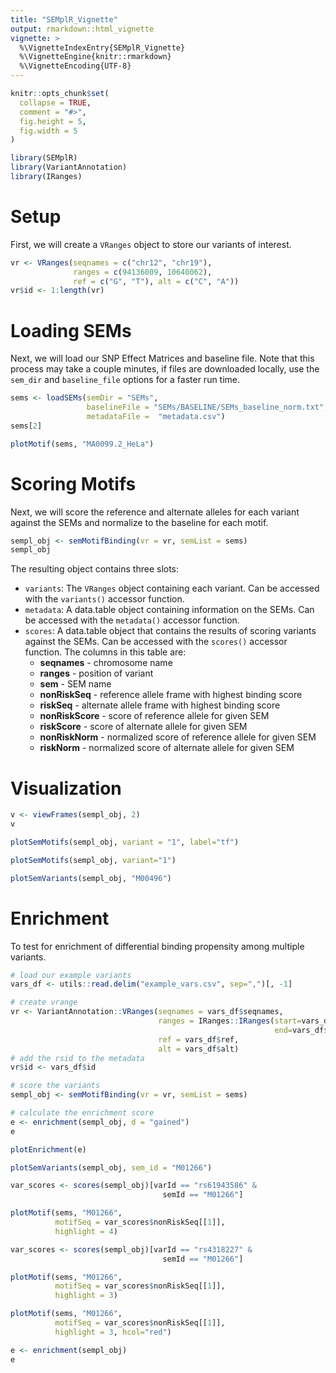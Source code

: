 ```yaml
---
title: "SEMplR_Vignette"
output: rmarkdown::html_vignette
vignette: >
  %\VignetteIndexEntry{SEMplR_Vignette}
  %\VignetteEngine{knitr::rmarkdown}
  %\VignetteEncoding{UTF-8}
---
```


```r
knitr::opts_chunk$set(
  collapse = TRUE,
  comment = "#>", 
  fig.height = 5,
  fig.width = 5
)
```

```r
library(SEMplR)
library(VariantAnnotation)
library(IRanges)
```

# Setup
First, we will create a `VRanges` object to store our variants of interest.
```r
vr <- VRanges(seqnames = c("chr12", "chr19"),
              ranges = c(94136009, 10640062), 
              ref = c("G", "T"), alt = c("C", "A"))
vr$id <- 1:length(vr)
```

# Loading SEMs
Next, we will load our SNP Effect Matrices and baseline file. Note that this process may take a couple minutes, if files are downloaded locally, use the `sem_dir` and `baseline_file` options for a faster run time.
```r
sems <- loadSEMs(semDir = "SEMs",
                 baselineFile = "SEMs/BASELINE/SEMs_baseline_norm.txt",
                 metadataFile =  "metadata.csv")
sems[2]
```

```r
plotMotif(sems, "MA0099.2_HeLa")
```


# Scoring Motifs
Next, we will score the reference and alternate alleles for each variant against the SEMs and normalize to the baseline for each motif.
```r
sempl_obj <- semMotifBinding(vr = vr, semList = sems)
sempl_obj
```

The resulting object contains three slots:

- `variants`: The `VRanges` object containing each variant. Can be accessed with the `variants()` accessor function.
- `metadata`: A data.table object containing information on the SEMs. Can be accessed with the `metadata()` accessor function.
- `scores`: A data.table object that contains the results of scoring variants 
against the SEMs. Can be accessed with the `scores()` accessor function. The columns in this table are:
    - **seqnames** - chromosome name
    - **ranges** - position of variant
    - **sem** - SEM name
    - **nonRiskSeq** - reference allele frame with highest binding score
    - **riskSeq** - alternate allele frame with highest binding score
    - **nonRiskScore** - score of reference allele for given SEM
    - **riskScore** - score of alternate allele for given SEM
    - **nonRiskNorm** - normalized score of reference allele for given SEM
    - **riskNorm** - normalized score of alternate allele for given SEM

# Visualization

```r
v <- viewFrames(sempl_obj, 2)
v
```


```r
plotSemMotifs(sempl_obj, variant = "1", label="tf")
```

```r
plotSemMotifs(sempl_obj, variant="1")
```
```r
plotSemVariants(sempl_obj, "M00496")
```

# Enrichment
To test for enrichment of differential binding propensity among multiple variants.
```r
# load our example variants
vars_df <- utils::read.delim("example_vars.csv", sep=",")[, -1]

# create vrange
vr <- VariantAnnotation::VRanges(seqnames = vars_df$seqnames,
                                 ranges = IRanges::IRanges(start=vars_df$start,
                                                           end=vars_df$end),
                                 ref = vars_df$ref,
                                 alt = vars_df$alt)
# add the rsid to the metadata
vr$id <- vars_df$id
```

```r
# score the variants
sempl_obj <- semMotifBinding(vr = vr, semList = sems)
```

```r
# calculate the enrichment score
e <- enrichment(sempl_obj, d = "gained")
e
```

```r
plotEnrichment(e)
```

```r
plotSemVariants(sempl_obj, sem_id = "M01266")
```

```r
var_scores <- scores(sempl_obj)[varId == "rs61943586" &
                                  semId == "M01266"]

plotMotif(sems, "M01266", 
          motifSeq = var_scores$nonRiskSeq[[1]], 
          highlight = 4)
```


```r
var_scores <- scores(sempl_obj)[varId == "rs4318227" &
                                  semId == "M01266"]

plotMotif(sems, "M01266", 
          motifSeq = var_scores$nonRiskSeq[[1]], 
          highlight = 3)
```

```r
plotMotif(sems, "M01266", 
          motifSeq = var_scores$nonRiskSeq[[1]], 
          highlight = 3, hcol="red")
```

```r
e <- enrichment(sempl_obj)
e
```


